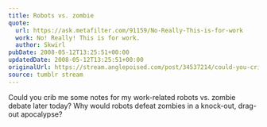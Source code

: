 ```yaml
---
title: Robots vs. zombie
quote:
  url: https://ask.metafilter.com/91159/No-Really-This-is-for-work
  work: No! Really! This is for work.
  author: Skwirl
pubDate: 2008-05-12T13:25:51+00:00
updatedDate: 2008-05-12T13:25:51+00:00
originalUrl: https://stream.anglepoised.com/post/34537214/could-you-crib-me-some-notes-for-my-work-related
source: tumblr stream
---
```


Could you crib me some notes for my work-related robots vs. zombie debate later today? Why would robots defeat zombies in a knock-out, drag-out apocalypse?
